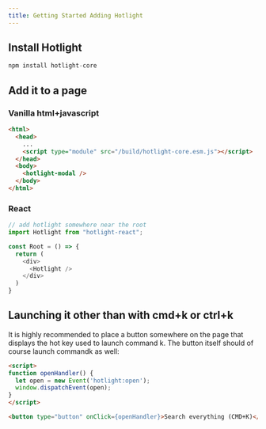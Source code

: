 ```yaml
---
title: Getting Started Adding Hotlight
---
```


## Install Hotlight

```js
npm install hotlight-core
```

## Add it to a page

### Vanilla html+javascript

```html
<html>
  <head>
    ...
    <script type="module" src="/build/hotlight-core.esm.js"></script>
  </head>
  <body>
    <hotlight-modal />
  </body>
</html>
```

### React

```js
// add hotlight somewhere near the root
import Hotlight from "hotlight-react";

const Root = () => {
  return (
    <div>
      <Hotlight />
    </div>
  )
}
```

## Launching it other than with cmd+k or ctrl+k

It is highly recommended to place a button somewhere on the page that displays the hot key used to launch command k. The button itself should of course launch commandk as well:

```html
<script>
function openHandler() {
  let open = new Event('hotlight:open');
  window.dispatchEvent(open);
}
</script>

<button type="button" onClick={openHandler}>Search everything (CMD+K)</button>
```

<Launcher />



